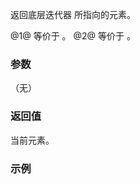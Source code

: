 {{cpp/ranges/join_view/iterator/title|operator*,-&gt;}}
{{cpp/ranges/join_view/navbar}}

{{dcl begin}}
{{dcl|num=1|since=c++20|
constexpr decltype(auto) operator*() const;
}}
{{dcl|num=2|since=c++20|
constexpr InnerIter operator-&gt;() const
    requires /*has-arrow*/&lt;InnerIter&gt; &amp;&amp; std::copyable&lt;InnerIter&gt;;
}}
{{dcl end}}

返回底层迭代器 {{rlpi|/#数据成员|inner_}} 所指向的元素。

@1@ 等价于 {{c|return *inner_;}}。
@2@ 等价于 {{c|return inner_;}}。

===参数===
（无）

===返回值===
当前元素。

===示例===
{{example
|code=
|output=
}}

{{langlinks|en|es|ja|ru}}